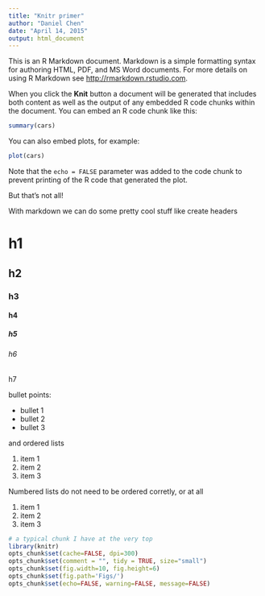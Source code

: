 ```yaml
---
title: "Knitr primer"
author: "Daniel Chen"
date: "April 14, 2015"
output: html_document
---
```


This is an R Markdown document. Markdown is a simple formatting syntax for authoring HTML, PDF, and MS Word documents. For more details on using R Markdown see <http://rmarkdown.rstudio.com>.

When you click the **Knit** button a document will be generated that includes both content as well as the output of any embedded R code chunks within the document. You can embed an R code chunk like this:

```r
summary(cars)
```

You can also embed plots, for example:

```r
plot(cars)
```

Note that the `echo = FALSE` parameter was added to the code chunk to prevent printing of the R code that generated the plot.

But that's not all!

With markdown we can do some pretty cool stuff like create headers

# h1
## h2
### h3
#### h4
##### h5
###### h6
####### h7

bullet points:

- bullet 1
- bullet 2
- bullet 3

and ordered lists

1. item 1
2. item 2
3. item 3

Numbered lists do not need to be ordered corretly, or at all

1. item 1
1. item 2
1. item 3


```r
# a typical chunk I have at the very top
library(knitr)
opts_chunk$set(cache=FALSE, dpi=300)
opts_chunk$set(comment = "", tidy = TRUE, size="small")
opts_chunk$set(fig.width=10, fig.height=6)
opts_chunk$set(fig.path='Figs/')
opts_chunk$set(echo=FALSE, warning=FALSE, message=FALSE)
```

